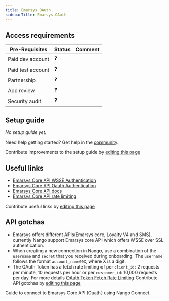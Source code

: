```yaml
---
title: Emarsys OAuth
sidebarTitle: Emarsys OAuth
---
```



<Overview />
<PreBuiltTooling />
<PreBuiltUseCases />

## Access requirements
| Pre-Requisites | Status | Comment|
| - | - | - |
| Paid dev account | ❓ |  |
| Paid test account | ❓ |  |
| Partnership | ❓ | |
| App review | ❓ |  |
| Security audit | ❓ | |


## Setup guide

_No setup guide yet._

<Tip>Need help getting started? Get help in the [community](https://nango.dev/slack).</Tip>

<Note>Contribute improvements to the setup guide by [editing this page](https://github.com/nangohq/nango/tree/master/docs-v2/integrations/all/emarsys-oauth.mdx)</Note>


## Useful links

-   [Emarsys Core API WSSE Authentication](https://dev.emarsys.com/docs/core-api-reference/b3c3a1eba8515-authentication)
-   [Emarsys Core API Oauth Authentication](https://dev.emarsys.com/docs/emarsys-core-api-guides/b3c3a1eba8515-authentication-in-v3-api#openid-connect-oauth-20)
-   [Emarsys Core API docs](https://dev.emarsys.com/docs/core-api-reference/64bjdnkvt328t-overview-of-endpoint-batches)
-   [Emarsys Core API rate limiting](https://dev.emarsys.com/docs/core-api-reference/cd1025a4f6b0d-miscellaneous)

<Note>Contribute useful links by [editing this page](https://github.com/nangohq/nango/tree/master/docs-v2/integrations/all/emarsys-oauth.mdx)</Note>

## API gotchas

- Emarsys offers different APIs(Emarsys core, Loyalty V4 and SMS), currently Nango support Emarsys core API which offers WSSE over SSL authentication.
- When creating a new connection in Nango, use a combination of the `username` and `secret` that you received during onboarding. The `username` follows the format `account_name00X`, where X is a digit.
- The OAuth Token has a fetch rate limiting of per `client_id`: 2 requests per minute, 10 requests per hour or per `customer_id`: 10,000 requests per day. For more details [OAuth Token Fetch Rate Limiting](https://dev.emarsys.com/docs/emarsys-core-api-guides/branches/OAuth-2.0/b3c3a1eba8515-authentication-in-v3-api#oauth-token-fetch-rate-limiting)
<Note>Contribute API gotchas by [editing this page](https://github.com/nangohq/nango/tree/master/docs-v2/integrations/all/emarsys-oauth.mdx)</Note>

<Card title="Connect to emarsys-oauth" icon="link" href="/integrations/all/emarsys-oauth/connect" horizontal>
  Guide to connect to Emarsys Core API (Ouath) using Nango Connect.
</Card>
